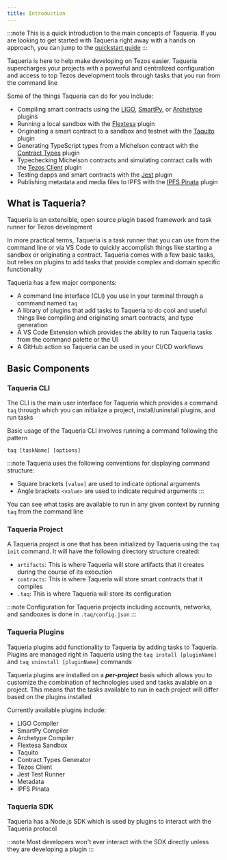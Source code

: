 ```yaml
---
title: Introduction
---
```


<!-- 
content-type: getting started
audience: crypto literate readers and developers looking to USE Taqueria (rather than build on it)

goal: to get the main concepts accross to the in 3 mins or less without losing non-technical folk
purpose: help the user understand what Taqueria is, what it does, and how to proceed

- what are the things a totally green user needs to know to understand Taqueria?
- what can Taqueria do for the user?
- what are the high level concepts you need to know about how to install and use taqueria?
- what is the MINIMAL amount of detail necessary in this document?
 -->

:::note
This is a quick introduction to the main concepts of Taqueria. If you are looking to get started with Taqueria right away with a hands on approach, you can jump to the [quickstart guide](/docs/getting-started/quickstart/) 
:::

Taqueria is here to help make developing on Tezos easier. Taqueria supercharges your projects with a powerful and centralized configuration and access to top Tezos development tools through tasks that you run from the command line

Some of the things Taqueria can do for you include:
- Compiling smart contracts using the [LIGO](/docs/plugins/plugin-ligo/), [SmartPy](/docs/plugins/plugin-smartpy/), or [Archetype](/docs/plugins/plugin-archetype/) plugins
- Running a local sandbox with the [Flextesa](/docs/plugins/plugin-flextesa/) plugin
- Originating a smart contract to a sandbox and testnet with the [Taquito](/docs/plugins/plugin-taquito/) plugin
- Generating TypeScript types from a Michelson contract with the [Contract Types](/docs/plugins/plugin-contract-types/) plugin
- Typechecking Michelson contracts and simulating contract calls with the [Tezos Client](/docs/plugins/plugin-tezos-client/) plugin
- Testing dapps and smart contracts with the [Jest](/docs/plugins/plugin-jest/) plugin
- Publishing metadata and media files to IPFS with the [IPFS Pinata](/docs/plugins/plugin-ipfs-pinata/) plugin

## What is Taqueria?

Taqueria is an extensible, open source plugin based framework and task runner for Tezos development

In more practical terms, Taqueria is a task runner that you can use from the command line or via VS Code to quickly accomplish things like starting a sandbox or originating a contract. Taqueria comes with a few basic tasks, but relies on plugins to add tasks that provide complex and domain specific functionality

Taqueria has a few major components:
 - A command line interface (CLI) you use in your terminal through a command named `taq`
 - A library of plugins that add tasks to Taqueria to do cool and useful things like compiling and originating smart contracts, and type generation
 - A VS Code Extension which provides the ability to run Taqueria tasks from the command palette or the UI
 - A GitHub action so Taqueria can be used in your CI/CD workflows

## Basic Components

### Taqueria CLI

The CLI is the main user interface for Taqueria which provides a command `taq` through which you can initialize a project, install/uninstall plugins, and run tasks

Basic usage of the Taqueria CLI involves running a command following the pattern 
```shell
taq [taskName] [options]
```

:::note
Taqueria uses the following conventions for displaying command structure:
- Square brackets `[value]` are  used to indicate optional arguments
- Angle brackets `<value>` are used to indicate required arguments
:::

You can see what tasks are available to run in any given context by running `taq` from the command line

### Taqueria Project

A Taqueria project is one that has been initialized by Taqueria using the `taq init` command. It will have the following directory structure created:
- `artifacts`: This is where Taqueria will store artifacts that it creates during the course of its execution
- `contracts`: This is where Taqueria will store smart contracts that it compiles
- `.taq`: This is where Taqueria will store its configuration

:::note
Configuration for Taqueria projects including accounts, networks, and sandboxes is done in `.taq/config.json`
:::

### Taqueria Plugins

Taqueria plugins add functionality to Taqueria by adding tasks to Taqueria. Plugins are managed right in Taqueria using the `taq install [pluginName]` and `taq uninstall [pluginName]` commands

Taqueria plugins are installed on a ***per-project*** basis which allows you to customize the combination of technologies used and tasks avalable on a project. This means that the tasks available to run in each project will differ based on the plugins installed

Currently available plugins include:
- LIGO Compiler
- SmartPy Compiler
- Archetype Compiler
- Flextesa Sandbox
- Taquito 
- Contract Types Generator
- Tezos Client
- Jest Test Runner
- Metadata
- IPFS Pinata

### Taqueria SDK

Taqueria has a Node.js SDK which is used by plugins to interact with the Taqueria protocol

:::note
Most developers won't ever interact with the SDK directly unless they are developing a plugin
:::